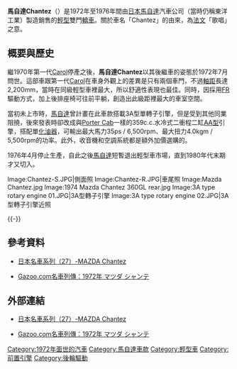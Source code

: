 {{noteTA
|T=zh-hans:马自达Chantez;zh-hk:萬事得Chantez;zh-tw:馬自達Chantez;
|1=zh-hans:马自达;zh-hk:萬事得;zh-tw:馬自達;
}}

{{Infobox Automobile
| image          = [[File:Chantez-F.jpg|250px]]
| name           = 馬自達Chantez
| aka            = 
| manufacturer   = 馬自達
| parent_company = 
| production     = 1972年至1976年
| predecessor    = 
| successor      = 
| class          = [[輕型車|輕型車]]
| layout         = [[前置後驅|FR]]
| platform       = 
| body_style     = 雙門[[轎車|轎車]]
| engine         = 359c.c.水冷式二衝程二缸[[馬自達OHV引擎列表#AA型|AA型]]引擎
| transmission   = 四速手動排檔
| wheelbase      = 2,200mm
| length         = 2,995mm
| width          = 1,295mm
| height         = 1,290mm
| weight         = 490kg
| ftrack         = 
| rtrack         = 
| fuel_economy   = 
| fuel_capacity  = 
| related        = [[馬自達Carol|馬自達Carol]]
| similar        = 
| designer       = 
}}

'''馬自達Chantez'''（{{lang-ja|マツダ・シャンテ}}）是1972年至1976年間由[[日本|日本]][[馬自達|馬自達]]汽車公司（當時仍稱東洋工業）製造銷售的[[輕型車|輕型]]雙門[[轎車|轎車]]。關於車名「Chantez」的由來，為[[法文|法文]]「歌唱」之意。

== 概要與歷史 ==
繼1970年第一代[[馬自達Carol|Carol]]停產之後，'''馬自達Chantez'''以其後繼車的姿態於1972年7月問世。這部車跟第一代[[馬自達Carol|Carol]]在車身外觀上的差異是只有兩個車門，不過[[軸距|軸距]]長達2,200mm，當時在同級輕型車裡最大，所以舒適性表現也最佳。同時，因採用[[前置後驅|FR]]驅動方式，加上後排座椅可往前平躺，創造出此級距裡最大的車室空間。

當初未上市時，[[馬自達|馬自達]]曾計畫在此車款搭載3A型單轉子引擎，但是受到其他同業阻撓，後來發表時卻改成與[[馬自達Porter|Porter Cab]]一樣的359c.c.水冷式二衝程二缸[[馬自達OHV引擎列表#AA型|AA型]]引擎，搭配單[[化油器|化油器]]，可輸出最大馬力35ps / 6,500rpm、最大扭力4.0kgm / 5,500rpm的功率。此外，收音機和空調系統都是額外加價選購的。

1976年4月停止生產，自此之後[[馬自達|馬自達]]短暫退出輕型車市場，直到1980年代末期才又切入。

<gallery>
Image:Chantez-S.JPG|側面照
Image:Chantez-R.JPG|車尾照
Image:Mazda Chantez.jpg
Image:1974 Mazda Chantez 360GL rear.jpg
Image:3A type rotary engine 01.JPG|3A型轉子引擎
Image:3A type rotary engine 02.JPG|3A型轉子引擎近照
</gallery>
{{-}}

== 參考資料 ==
* [http://mazda.autonet.com.tw/cgi-bin/file/file_view.cgi?/2005/12/a5120506.ti+13+2+31+/2005/12/a5120506.bd+/c/M2027002+34+4 日本名車系列（27）-MAZDA Chantez] {{Wayback|url=http://mazda.autonet.com.tw/cgi-bin/file/file_view.cgi?%2F2005%2F12%2Fa5120506.ti+13+2+31+%2F2005%2F12%2Fa5120506.bd+%2Fc%2FM2027002+34+4 |date=20190610081823 }}
* {{ja}}[https://web.archive.org/web/20160304105713/http://gazoo.com/car/newcar/vehicle_info/Pages/detail.aspx?MAKER_CD=C&CARTYPE_CD=A09&GENERATION=-1&CARNAME=%E3%82%B7%E3%83%A3%E3%83%B3%E3%83%86 Gazoo.com名車列傳：1972年 マツダ シャンテ]
{{reflist}}

== 外部連結 ==
* [http://mazda.autonet.com.tw/cgi-bin/file/file_view.cgi?/2005/12/a5120506.ti+13+2+31+/2005/12/a5120506.bd+/c/M2027002+34+4 日本名車系列（27）-MAZDA Chantez] {{Wayback|url=http://mazda.autonet.com.tw/cgi-bin/file/file_view.cgi?%2F2005%2F12%2Fa5120506.ti+13+2+31+%2F2005%2F12%2Fa5120506.bd+%2Fc%2FM2027002+34+4 |date=20190610081823 }}
* {{ja}}[https://web.archive.org/web/20160304105713/http://gazoo.com/car/newcar/vehicle_info/Pages/detail.aspx?MAKER_CD=C&CARTYPE_CD=A09&GENERATION=-1&CARNAME=%E3%82%B7%E3%83%A3%E3%83%B3%E3%83%86 Gazoo.com名車列傳：1972年 マツダ シャンテ]

{{Mazda early}}

[[Category:1972年面世的汽車|Category:1972年面世的汽車]]
[[Category:馬自達車款|Category:馬自達車款]]
[[Category:輕型車|Category:輕型車]]
[[Category:前置引擎|Category:前置引擎]]
[[Category:後輪驅動|Category:後輪驅動]]